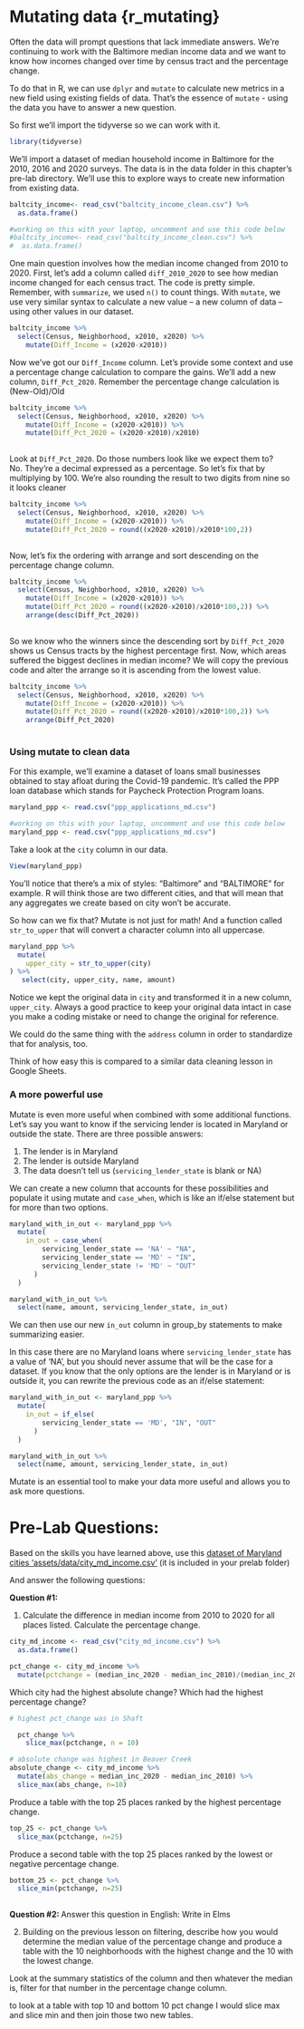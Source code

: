 # Mutating data {r_mutating}

Often the data will prompt questions that lack immediate answers. We're continuing to work with the Baltimore median income data and we want to know how incomes changed over time by census tract and the percentage change.

To do that in R, we can use `dplyr` and `mutate` to calculate new metrics in a new field using existing fields of data. That's the essence of `mutate` - using the data you have to answer a new question.

So first we'll import the tidyverse so we can work with it.

```r
library(tidyverse)
```

We'll import a dataset of median household income in Baltimore for the 2010, 2016 and 2020 surveys. The data is in the data folder in this chapter's pre-lab directory. We'll use this to explore ways to create new information from existing data.

```r

baltcity_income<- read_csv("baltcity_income_clean.csv") %>% 
  as.data.frame()

#working on this with your laptop, uncomment and use this code below
#baltcity_income<- read_csv("baltcity_income_clean.csv") %>% 
#  as.data.frame()

```

One main question involves how the median income changed from 2010 to 2020. First, let's add a column called `diff_2010_2020` to see how median income changed for each census tract. The code is pretty simple. Remember, with `summarize`, we used `n()` to count things. With `mutate`, we use very similar syntax to calculate a new value -- a new column of data -- using other values in our dataset. 

```r
baltcity_income %>%
  select(Census, Neighborhood, x2010, x2020) %>%
    mutate(Diff_Income = (x2020-x2010))
```

Now we've got our `Diff_Income` column. Let's provide some context and use a percentage change calculation to compare the gains. We'll add a new column, `Diff_Pct_2020`. Remember the percentage change calculation is (New-Old)/Old

```r
baltcity_income %>%
  select(Census, Neighborhood, x2010, x2020) %>%
    mutate(Diff_Income = (x2020-x2010)) %>% 
    mutate(Diff_Pct_2020 = (x2020-x2010)/x2010)
  
```

Look at `Diff_Pct_2020`.  Do those numbers look like we expect them to? No. They're a decimal expressed as a percentage. So let's fix that by multiplying by 100. We're also rounding the result to two digits from nine so it looks cleaner

```r
baltcity_income %>%
  select(Census, Neighborhood, x2010, x2020) %>%
    mutate(Diff_Income = (x2020-x2010)) %>% 
    mutate(Diff_Pct_2020 = round((x2020-x2010)/x2010*100,2))
  
```

Now, let's fix the ordering with arrange and sort descending on the percentage change column.

```r
baltcity_income %>%
  select(Census, Neighborhood, x2010, x2020) %>%
    mutate(Diff_Income = (x2020-x2010)) %>% 
    mutate(Diff_Pct_2020 = round((x2020-x2010)/x2010*100,2)) %>% 
    arrange(desc(Diff_Pct_2020))
  
```

So we know who the winners since the descending sort by `Diff_Pct_2020` shows us Census tracts by the highest percentage first. 
Now, which areas suffered the biggest declines in median income? We will copy the previous code and alter the arrange so it is ascending from the lowest value.

```r
baltcity_income %>%
  select(Census, Neighborhood, x2010, x2020) %>%
    mutate(Diff_Income = (x2020-x2010)) %>% 
    mutate(Diff_Pct_2020 = round((x2020-x2010)/x2010*100,2)) %>% 
    arrange(Diff_Pct_2020)
  
```


### Using mutate to clean data

For this example, we'll examine a dataset of loans small businesses obtained to stay afloat during the Covid-19 pandemic. It's called the PPP loan database which stands for Paycheck Protection Program loans.
```r
maryland_ppp <- read.csv("ppp_applications_md.csv")

#working on this with your laptop, uncomment and use this code below
maryland_ppp <- read.csv("ppp_applications_md.csv")

```

Take a look at the `city` column in our data.

```r
View(maryland_ppp)
```

You'll notice that there's a mix of styles: "Baltimore" and "BALTIMORE" for example. R will think those are two different cities, and that will mean that any aggregates we create based on city won't be accurate.

So how can we fix that? Mutate is not just for math! And a function called `str_to_upper` that will convert a character column into all uppercase.

```r
maryland_ppp %>%
  mutate(
    upper_city = str_to_upper(city)
) %>% 
   select(city, upper_city, name, amount)
```

Notice we kept the original data in `city` and transformed it in a new column, `upper_city`. Always a good practice to keep your original data intact in case you make a coding mistake or need to change the original for reference.

We could do the same thing with the `address` column in order to standardize that for analysis, too.

Think of how easy this is compared to a similar data cleaning lesson in Google Sheets.

### A more powerful use

Mutate is even more useful when combined with some additional functions. Let's say you want to know if the servicing lender is located in Maryland or outside the state. There are three possible answers:

1. The lender is in Maryland
2. The lender is outside Maryland
3. The data doesn't tell us (`servicing_lender_state` is blank or NA)

We can create a new column that accounts for these possibilities and populate it using mutate and `case_when`, which is like an if/else statement but for more than two options.

```r
maryland_with_in_out <- maryland_ppp %>%
  mutate(
    in_out = case_when(
        servicing_lender_state == 'NA' ~ "NA",
        servicing_lender_state == 'MD' ~ "IN",
        servicing_lender_state != 'MD' ~ "OUT"
      )
  ) 

maryland_with_in_out %>% 
  select(name, amount, servicing_lender_state, in_out)

```

We can then use our new `in_out` column in group_by statements to make summarizing easier.

In this case there are no Maryland loans where `servicing_lender_state` has a value of 'NA', but you should never assume that will be the case for a dataset. If you know that the only options are the lender is in Maryland or is outside it, you can rewrite the previous code as an if/else statement:

```r
maryland_with_in_out <- maryland_ppp %>%
  mutate(
    in_out = if_else(
        servicing_lender_state == 'MD', "IN", "OUT"
      )
  )

maryland_with_in_out %>% 
  select(name, amount, servicing_lender_state, in_out)

```

Mutate is an essential tool to make your data more useful and allows you to ask more questions.


# Pre-Lab Questions:
Based on the skills you have learned above, use this [dataset of Maryland cities 'assets/data/city_md_income.csv']("assets/data/city_md_income.csv") (it is included in your prelab folder)

And answer the following questions:


**Question #1: **

1) Calculate the difference in median income from 2010 to 2020 for all places listed. Calculate the percentage change. 
```r
city_md_income <- read_csv("city_md_income.csv") %>% 
  as.data.frame()

pct_change <- city_md_income %>%
  mutate(pctchange = (median_inc_2020 - median_inc_2010)/(median_inc_2010)*100)


```

Which city had the highest absolute change? Which had the highest percentage change?
```r
# highest pct_change was in Shaft

  pct_change %>%
    slice_max(pctchange, n = 10)

# absolute change was highest in Beaver Creek
absolute_change <- city_md_income %>%
  mutate(abs_change = median_inc_2020 - median_inc_2010) %>%
  slice_max(abs_change, n=10)

```
 
Produce a table with the top 25 places ranked by the highest percentage change.
```r
top_25 <- pct_change %>%
  slice_max(pctchange, n=25)


```

Produce a second table with the top 25 places ranked by the lowest or negative percentage change.
```r
bottom_25 <- pct_change %>%
  slice_min(pctchange, n=25)
 
```


**Question #2: **
Answer this question in English: Write in Elms

2) Building on the previous lesson on filtering, describe how you would determine the median value of the percentage change and produce a table with the 10 neighborhoods with the highest change and the 10 with the lowest change.
 
Look at the summary statistics of the column and then whatever the median is, filter for that number in the percentage change column.

to look at a table with top 10 and bottom 10 pct change I would slice max and slice min and then join those two new tables.
 